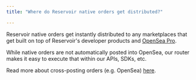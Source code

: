 ```yaml
---
title: "Where do Reservoir native orders get distributed?"

---
```


Reservoir native orders get instantly distributed to any marketplaces that get built on top of Reservoir's developer products and [OpenSea Pro](https://pro.opensea.io/).

While native orders are not automatically posted into OpenSea, our router makes it easy to execute that within our APIs, SDKs, etc.

Read more about cross-posting orders (e.g. OpenSea) [here](/docs/bulk-order-creation).
